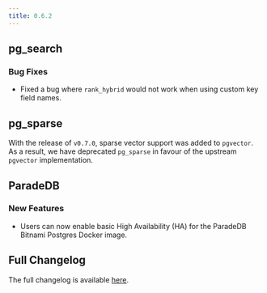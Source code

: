 ```yaml
---
title: 0.6.2
---
```


## pg_search

### Bug Fixes

- Fixed a bug where `rank_hybrid` would not work when using custom key field names.

## pg_sparse

With the release of `v0.7.0`, sparse vector support was added to `pgvector`. As a result, we have
deprecated `pg_sparse` in favour of the upstream `pgvector` implementation.

## ParadeDB

### New Features

- Users can now enable basic High Availability (HA) for the ParadeDB Bitnami Postgres Docker image.

## Full Changelog

The full changelog is available [here](https://github.com/paradedb/paradedb/releases/tag/v0.6.1).
